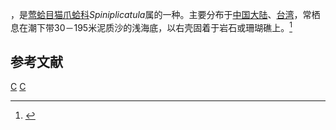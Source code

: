 {{noteTA
|T=zh-cn:刺襞蛤; zh-tw:刺貓爪蛤;
|1=zh-cn:刺襞蛤; zh-tw:刺貓爪蛤;
}}
{{Speciesbox
| taxon = Spiniplicatula muricata
| binomial_authority = (Sowerby, 1873)
}}
{{地区用词4|start=学名：''{{lang|la|Spiniplicatula muricata}}''|cn=刺襞蛤|tw=刺貓爪蛤|as=称}}，是[[莺蛤目|莺蛤目]][[猫爪蛤科|猫爪蛤科]]''Spiniplicatula''属的一种。主要分布于[[中国大陆|中国大陆]]、[[台湾|台湾]]，常栖息在潮下带30－195米泥质沙的浅海底，以右壳固着于岩石或珊瑚礁上。<ref>{{cite web|url=http://shell.sinica.edu.tw/chinese/shellbase_detail.php?science_no=2354|title=国际贝库：刺襞蛤|publisher=台湾贝类资料库|accessdate=2009-08-11|archive-date=2016-03-04|archive-url=https://web.archive.org/web/20160304205007/http://shell.sinica.edu.tw/chinese/shellbase_detail.php?science_no=2354|dead-url=no}}</ref>

== 参考文献 ==
{{reflist}}
{{Taxonbar|from=Q10898715}}
[[Category:_1873年描述的动物|C]]
[[Category:_猫爪蛤科|C]]